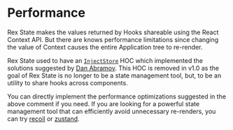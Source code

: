 
<Meta title="Intro/Performance" />

# Performance

Rex State makes the values returned by Hooks shareable using the React Context API. But there are knows performance limitations since changing the value of Context causes the entire Application tree to re-render.

Rex State used to have an [`InjectStore`](https://github.com/daniakash/rex-state/tree/9809c7a7a6f71c1644a7d94a058b5606cf49da11#performance) HOC which implemented the solutions suggested by [Dan Abramov](https://github.com/facebook/react/issues/15156#issuecomment-474590693). This HOC is removed in v1.0 as the goal of Rex State is no longer to be a state management tool, but, to be an utility to share hooks across components.

You can directly implement the performance optimizations suggested in the above comment if you need. If you are looking for a powerful state management tool that can efficiently avoid unnecessary re-renders, you can try [recoil](https://recoiljs.org/) or [zustand](https://github.com/react-spring/zustand).
